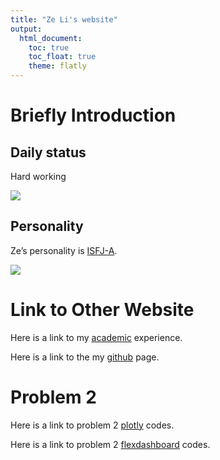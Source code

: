```yaml
---
title: "Ze Li's website"
output: 
  html_document:
    toc: true
    toc_float: true
    theme: flatly
---
```


# Briefly Introduction

## Daily status

Hard working

![](https://i.gifer.com/2GU.gif)

## Personality

Ze's personality is [ISFJ-A](https://www.16personalities.com/isfj-personality).

![](images/isfj.png)

# Link to Other Website

Here is a link to my [academic](academic.html) experience.

Here is a link to the my [github](https://github.com/zeze83) page.

# Problem 2

Here is a link to problem 2 [plotly](plotly.html) codes.

Here is a link to problem 2 [flexdashboard](flexdashboard.html) codes.
